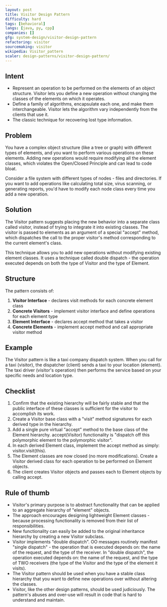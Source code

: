 ```yaml
---
layout: post
title: Visitor Design Pattern
difficulty: hard
tags: [behavioral]
langs: [java, py, cpp]
companies: []
gfg: system-design/visitor-design-pattern
refactoring: visitor
sourcemaking: visitor
wikipedia: Visitor_pattern
scaler: design-patterns/visitor-design-pattern/
---
```


## Intent

- Represent an operation to be performed on the elements of an object structure. Visitor lets you define a new operation without changing the classes of the elements on which it operates.
- Define a family of algorithms, encapsulate each one, and make them interchangeable. Visitor lets the algorithm vary independently from the clients that use it.
- The classic technique for recovering lost type information.

## Problem

You have a complex object structure (like a tree or graph) with different types of elements, and you want to perform various operations on these elements. Adding new operations would require modifying all the element classes, which violates the Open/Closed Principle and can lead to code bloat.

Consider a file system with different types of nodes - files and directories. If you want to add operations like calculating total size, virus scanning, or generating reports, you'd have to modify each node class every time you add a new operation.

## Solution

The Visitor pattern suggests placing the new behavior into a separate class called visitor, instead of trying to integrate it into existing classes. The visitor is passed to elements as an argument of a special "accept" method, which dispatches the call to the proper visitor's method corresponding to the current element's class.

<MdxImage src="https://sourcemaking.com/files/v2/content/patterns/Visitor1.png" />

This technique allows you to add new operations without modifying existing element classes. It uses a technique called double dispatch - the operation executed depends on both the type of Visitor and the type of Element.

## Structure

<MdxImage src="https://sourcemaking.com/files/v2/content/patterns/Visitor_1.png" />

The pattern consists of:
1. **Visitor Interface** - declares visit methods for each concrete element class
2. **Concrete Visitors** - implement visitor interface and define operations for each element type
3. **Element Interface** - declares accept method that takes a visitor
4. **Concrete Elements** - implement accept method and call appropriate visitor method

## Example

The Visitor pattern is like a taxi company dispatch system. When you call for a taxi (visitor), the dispatcher (client) sends a taxi to your location (element). The taxi driver (visitor's operation) then performs the service based on your specific needs and location type.

<MdxImage src="https://sourcemaking.com/files/v2/content/patterns/Visitor_example1.png" />

## Checklist

1. Confirm that the existing hierarchy will be fairly stable and that the public interface of these classes is sufficient for the visitor to accomplish its work.
2. Create a Visitor base class with a "visit" method signatures for each derived type in the hierarchy.
3. Add a single pure virtual "accept" method to the base class of the Element hierarchy. accept(Visitor) functionality is "dispatch off this polymorphic element to the polymorphic visitor".
4. In each derived Element class, implement the accept method as simply: visitor.visit(this).
5. The Element classes are now closed (no more modifications). Create a Visitor derived class for each operation to be performed on Element objects.
6. The client creates Visitor objects and passes each to Element objects by calling accept.

## Rule of thumb

- Visitor's primary purpose is to abstract functionality that can be applied to an aggregate hierarchy of "element" objects.
- The approach encourages designing lightweight Element classes - because processing functionality is removed from their list of responsibilities.
- New functionality can easily be added to the original inheritance hierarchy by creating a new Visitor subclass.
- Visitor implements "double dispatch". OO messages routinely manifest "single dispatch" - the operation that is executed depends on: the name of the request, and the type of the receiver. In "double dispatch", the operation executed depends on: the name of the request, and the type of TWO receivers (the type of the Visitor and the type of the element it visits).
- The Visitor pattern should be used when you have a stable class hierarchy that you want to define new operations over without altering the classes.
- Visitor, like the other design patterns, should be used judiciously. The pattern's abuses and over-use will result in code that is hard to understand and maintain.
